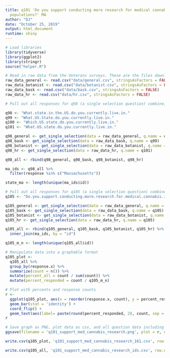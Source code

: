 ```yaml
---
title: q101 'Do you support conducting more research for medical cannabis in veteran
  populations?' MA
author: "DJ"
date: "October 25, 2019"
output: html_document
runtime: shiny
---
```


```r
# Load libraries
library(tidyverse)
library(ggplot2)
library(stringr)
source("helper.R")
```

```r
# Read in raw data from the Veterans surveys. These are the files downloaded from survey monkey saved as a .csv
raw_data_general <- read.csv("data/general.csv", stringsAsFactors = FALSE)
raw_data_botanist <- read.csv("data/botanist.csv", stringsAsFactors = FALSE)
raw_data_bask <- read.csv("data/bask.csv", stringsAsFactors = FALSE)
raw_data_hr <- read.csv("data/hr.csv", stringsAsFactors = FALSE)
```

```r
# Pull out all responses for q98 (a single selection question) combine, then determine 'question n' (subsequent q are labeled for convenience, do not respond to survey q#)

q98 <- "What.state.in.the.US.do.you.currently.live.in."
q99 <- "What.US.State.do.you.currently.live.in."
q100 <- "Which.US.state.do.you.currently.live.in."
q101 <- "What.US.state.do.you.currently.live.in."

q98_general <- get_single_selection(data = raw_data_general, q.name = q98)
q98_bask <- get_single_selection(data = raw_data_bask, q.name = q99)
q98_botanist <- get_single_selection(data = raw_data_botanist, q.name = q100)
q98_hr <- get_single_selection(data = raw_data_hr, q.name = q101)

q98_all <- rbind(q98_general, q98_bask, q98_botanist, q98_hr)

ma_ids <- q98_all %>% 
  filter(response %in% c("Massachusetts"))

state_ma <- length(unique(ma_ids$id))
```

```r
# Pull out all responses for q105 (a single selection question) combine, then determine 'question n'
q105 <- "Do.you.support.conducting.more.research.for.medical.cannabis.in.veteran.populations."

q105_general <- get_single_selection(data = raw_data_general, q.name = q105)
q105_bask <- get_single_selection(data = raw_data_bask, q.name = q105)
q105_botanist <- get_single_selection(data = raw_data_botanist, q.name = q105)
q105_hr <- get_single_selection(data = raw_data_hr, q.name = q105)

q105_all <- rbind(q105_general, q105_bask, q105_botanist, q105_hr) %>%
  inner_join(ma_ids, by = "id")

q105_m_n <- length(unique(q105_all$id))
```


```r
# Manipulate data into a graphable format
q105_plot <- 
  q105_all %>%
  group_by(response.x) %>%
  summarize(count = n()) %>%
  mutate(percent_all = count / sum(count)) %>%
  mutate(percent_responded = count / q105_m_n)
```

```r
# Plot with percents and response counts
r <- 
  ggplot(q105_plot, aes(x = reorder(response.x, count), y = percent_responded)) +
  geom_bar(stat = 'identity') +
  coord_flip() +
  geom_text(aes(label= paste(round(percent_responded, 2), count, sep = "***")))
r
```

```r
# Save graph as PNG, plot data as csv, and all question data including response IDs as csv (save question n and N at end of plot file as "_x.x")
ggsave(filename = 'q101_support_med_cannabis_research.png', plot = r, device = 'png')

write.csv(q105_plot, 'q101_support_med_cannabis_research_161.csv', row.names = FALSE)

write.csv(q105_all, 'q101_support_med_cannabis_research_ids.csv', row.names = FALSE)
```